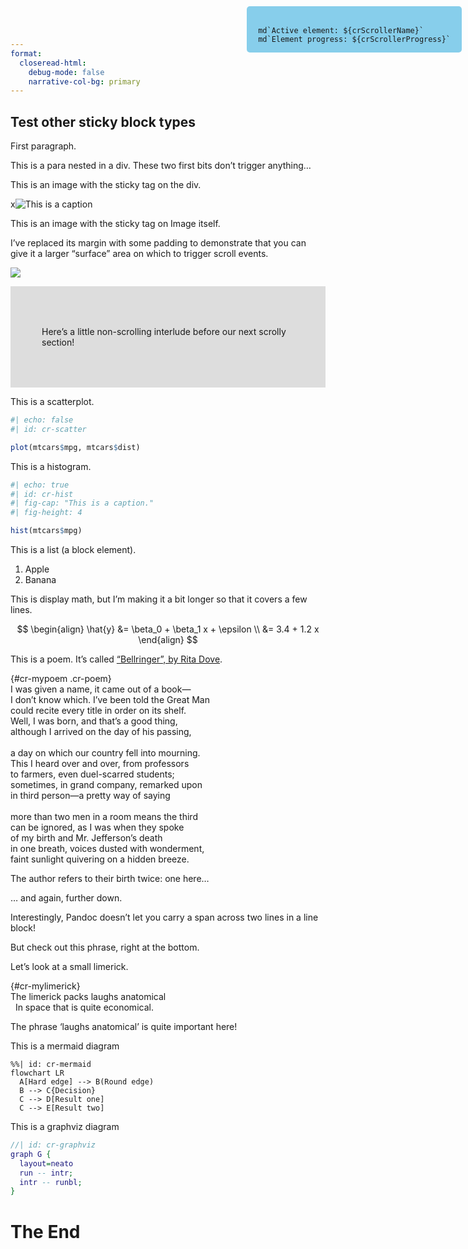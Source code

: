 ```yaml
---
format:
  closeread-html:
    debug-mode: false
    narrative-col-bg: primary
---
```


::::{.cr-layout}

# Test other sticky block types

First paragraph.

::: {}
This is a para nested in a div. These two first bits don't trigger anything...
:::

:::{focus-on="pink"}
This is an image with the sticky tag on the div.
:::

:::{#cr-pink}
x![This is a caption](pink-desktop.png)
:::

:::{focus-on="blue"}
This is an image with the sticky tag on Image itself.

I've replaced its margin with some padding to demonstrate that you can give it a larger "surface" area on which to trigger scroll events.
:::

![](blue-desktop.png){#cr-blue}

::::

::::{.column-screen-inset style="background-color: #dddddd; padding: 50px;"}
Here's a little non-scrolling interlude before our next scrolly section!
::::

::::{.cr-layout}

:::{focus-on="scatter"}
This is a scatterplot.
:::

```r
#| echo: false
#| id: cr-scatter

plot(mtcars$mpg, mtcars$dist)
```

:::{focus-on="hist"}
This is a histogram.
:::

```r
#| echo: true
#| id: cr-hist
#| fig-cap: "This is a caption."
#| fig-height: 4

hist(mtcars$mpg)
```

:::{focus-on="list"}
This is a list (a block element).
:::

:::{#cr-list}
1. Apple
2. Banana
:::

:::{focus-on="displaymath"}
This is display math, but I'm making it a bit longer so that it covers a few lines.
:::

::: {#cr-displaymath}

$$
\begin{align}
\hat{y} &= \beta_0 + \beta_1 x + \epsilon \\
&= 3.4 + 1.2 x
\end{align}
$$

:::

:::{focus-on="mypoem"}
This is a poem. It's called ["Bellringer", by Rita Dove](https://www.newyorker.com/culture/2019-in-review/our-year-in-poems).
:::

| {#cr-mypoem .cr-poem}
| I was given a name, it came out of a book—
| I don’t know which. I’ve been told the Great Man
| could recite every title in order on its shelf.
| Well, [I was born]{#born}, and that’s a good thing,
| although I arrived on the day of his passing,
| 
| a day on which our country fell into mourning.
| This I heard over and over, from professors
| to farmers, even duel-scarred students;
| sometimes, in grand company, remarked upon
| in third person—a pretty way of saying
| 
| more than two men in a room means the third
| can be ignored, as [I was when they spoke]{#birth1}
| [of my birth]{#birth2} and Mr. Jefferson’s death
| in one breath, voices [dusted with wonderment]{#wonder},
| faint sunlight quivering on a hidden breeze.


:::{focus-on="mypoem" highlight-spans="born"}
The author refers to their birth twice: one here...
:::

:::{focus-on="mypoem" highlight-spans="birth1,birth2"}
... and again, further down.

Interestingly, Pandoc doesn't let you carry a span across two lines in a line block!
:::

:::{focus-on="mypoem" highlight-spans="wonder"}
But check out this phrase, right at the bottom.
:::

:::{focus-on="mylimerick"}
Let's look at a small limerick.
:::

| {#cr-mylimerick}
| The limerick packs [laughs anatomical]{#laughs}
|   In space that is quite economical.

:::{focus-on="mylimerick" highlight-spans="laughs"}
The phrase 'laughs anatomical' is quite important here!
:::

:::{focus-on="mermaid"}
This is a mermaid diagram
:::

```mermaid
%%| id: cr-mermaid
flowchart LR
  A[Hard edge] --> B(Round edge)
  B --> C{Decision}
  C --> D[Result one]
  C --> E[Result two]
```

:::{focus-on="graphviz"}
This is a graphviz diagram
:::

```dot
//| id: cr-graphviz
graph G {
  layout=neato
  run -- intr;
  intr -- runbl;
}
```

:::

# The End


:::{.counter style="position: fixed; top: 10px; right: 10px; background-color: skyblue; border-radius: 5px; padding: 18px 18px 0 18px;"}
```ojs
md`Active element: ${crScrollerName}`
md`Element progress: ${crScrollerProgress}`
```
:::